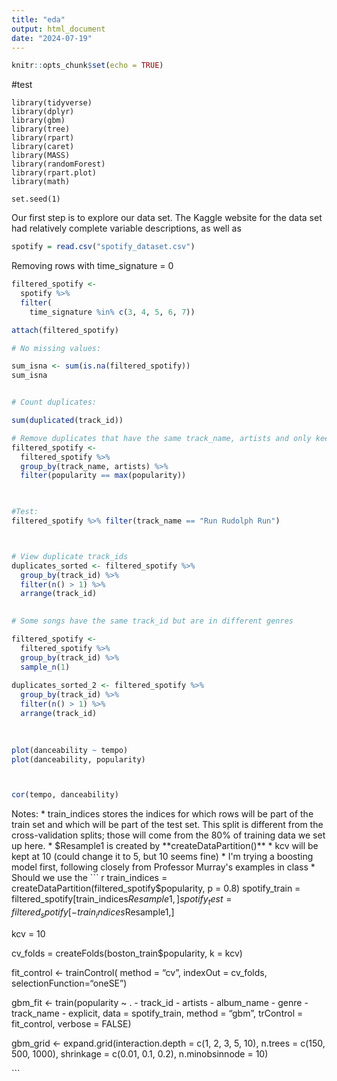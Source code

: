 ```yaml
---
title: "eda"
output: html_document
date: "2024-07-19"
---
```


```r
knitr::opts_chunk$set(echo = TRUE)
```
#test
``` Libraries

library(tidyverse)
library(dplyr)
library(gbm)
library(tree)
library(rpart)
library(caret)
library(MASS)
library(randomForest)
library(rpart.plot)
library(math)

set.seed(1)
```

Our first step is to explore our data set. The Kaggle website for the data set had relatively complete variable descriptions, as well as 

``` r
spotify = read.csv("spotify_dataset.csv")

```

Removing rows with time_signature = 0
```r
filtered_spotify <- 
  spotify %>% 
  filter(
    time_signature %in% c(3, 4, 5, 6, 7))

attach(filtered_spotify)

# No missing values:

sum_isna <- sum(is.na(filtered_spotify))
sum_isna


# Count duplicates:

sum(duplicated(track_id))

# Remove duplicates that have the same track_name, artists and only keep the most popular song
filtered_spotify <-
  filtered_spotify %>%
  group_by(track_name, artists) %>% 
  filter(popularity == max(popularity))


 
#Test:  
filtered_spotify %>% filter(track_name == "Run Rudolph Run")



# View duplicate track_ids
duplicates_sorted <- filtered_spotify %>%
  group_by(track_id) %>%
  filter(n() > 1) %>%
  arrange(track_id)

 
# Some songs have the same track_id but are in different genres

filtered_spotify <-
  filtered_spotify %>% 
  group_by(track_id) %>% 
  sample_n(1)
  
duplicates_sorted_2 <- filtered_spotify %>%
  group_by(track_id) %>%
  filter(n() > 1) %>%
  arrange(track_id)
  
  
```

``` r
plot(danceability ~ tempo)
plot(danceability, popularity)



cor(tempo, danceability)


```

Notes:
* train_indices stores the indices for which rows will be part of the train set and which will be part of the test set. This split is different from the cross-validation splits; those will come from the 80% of training data we set up here. 
* $Resample1 is created by **createDataPartition()**
* kcv will be kept at 10 (could change it to 5, but 10 seems fine)
* I'm trying a boosting model first, following closely from Professor Murray's examples in class
* Should we use the 
``` r

train_indices = createDataPartition(filtered_spotify$popularity,
                               p = 0.8)
spotify_train = filtered_spotify[train_indices$Resample1,]
spotify_test = filtered_spotify[-train_indices$Resample1,]

kcv = 10

cv_folds = createFolds(boston_train$popularity,
                       k = kcv)

fit_control <- trainControl(
  method = "cv",
  indexOut = cv_folds,
  selectionFunction="oneSE")

gbm_fit <- train(popularity ~ . - track_id - artists - album_name - genre - track_name - explicit,
                data = spotify_train,
                method = "gbm",
                trControl = fit_control,
                verbose = FALSE)

gbm_grid <-  expand.grid(interaction.depth = c(1, 2, 3, 5, 10), 
                        n.trees = c(150, 500, 1000), 
                        shrinkage = c(0.01, 0.1, 0.2),
                        n.minobsinnode = 10)


```